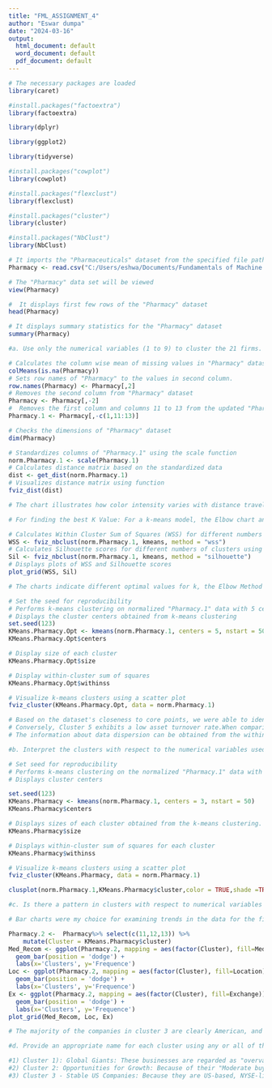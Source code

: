---
title: "FML_ASSIGNMENT_4"
author: "Eswar dumpa"
date: "2024-03-16"
output:
  html_document: default
  word_document: default
  pdf_document: default
---

```{r}
# The necessary packages are loaded
library(caret)
```

```{r}
#install.packages("factoextra")
library(factoextra)
```

```{r}
library(dplyr)
```

```{r}
library(ggplot2)
```

```{r}
library(tidyverse)
```


```{r}
#install.packages("cowplot")
library(cowplot)
```

```{r}
#install.packages("flexclust")
library(flexclust)
```


```{r}
#install.packages("cluster")
library(cluster)
```


```{r}
#install.packages("NbClust")
library(NbClust)
```

```{r}
# It imports the "Pharmaceuticals" dataset from the specified file path
Pharmacy <- read.csv("C:/Users/eshwa/Documents/Fundamentals of Machine Learning/ASSN 4/Pharmaceuticals.csv")
```

```{r}
# The "Pharmacy" data set will be viewed
view(Pharmacy)
```

```{r}
#  It displays first few rows of the "Pharmacy" dataset
head(Pharmacy)
```

```{r}
# It displays summary statistics for the "Pharmacy" dataset
summary(Pharmacy)
```

```{r}
#a. Use only the numerical variables (1 to 9) to cluster the 21 firms. Justify the various choices made in conducting the cluster analysis, such as weights for different variables, the specific clustering algorithm(s) used, the number of clusters formed, and so on.

# Calculates the column wise mean of missing values in "Pharmacy" dataset
colMeans(is.na(Pharmacy))
# Sets row names of "Pharmacy" to the values in second column.
row.names(Pharmacy) <- Pharmacy[,2]
# Removes the second column from "Pharmacy" dataset
Pharmacy <- Pharmacy[,-2]
#  Removes the first column and columns 11 to 13 from the updated "Pharmacy" dataset
Pharmacy.1 <- Pharmacy[,-c(1,11:13)]
```

```{r}
# Checks the dimensions of "Pharmacy" dataset
dim(Pharmacy)
```

```{r}
# Standardizes columns of "Pharmacy.1" using the scale function
norm.Pharmacy.1 <- scale(Pharmacy.1)
# Calculates distance matrix based on the standardized data
dist <- get_dist(norm.Pharmacy.1)
# Visualizes distance matrix using function
fviz_dist(dist)
```
```{r}
# The chart illustrates how color intensity varies with distance traveled. The diagonal line that shows the separation between two observations has a value of zero, as would be expected.

# For finding the best K Value: For a k-means model, the Elbow chart and the Silhouette Method are useful tools for determining the number of clusters, particularly in situations when outside influences are not significant. The Elbow graphic illustrates how overall cluster diversity declines as the number of clusters increases. In contrast, the Silhouette Method assesses an object's cluster alignment with other clusters in order to provide insight on the cohesiveness of the clusters.
```

```{r}
# Calculates Within Cluster Sum of Squares (WSS) for different numbers of clusters using k-means algorithm
WSS <- fviz_nbclust(norm.Pharmacy.1, kmeans, method = "wss")
# Calculates Silhouette scores for different numbers of clusters using k-means algorithm
Sil <- fviz_nbclust(norm.Pharmacy.1, kmeans, method = "silhouette")
# Displays plots of WSS and Silhouette scores
plot_grid(WSS, Sil)
```
```{r}
# The charts indicate different optimal values for k, the Elbow Method suggests k=2, while the Silhouette Method produces k=5. Despite this, I have decided to use k=5 for k-means method in my analysis.
```

```{r}
# Set the seed for reproducibility
# Performs k-means clustering on normalized "Pharmacy.1" data with 5 centers 
# Displays the cluster centers obtained from k-means clustering
set.seed(123)
KMeans.Pharmacy.Opt <- kmeans(norm.Pharmacy.1, centers = 5, nstart = 50)
KMeans.Pharmacy.Opt$centers
```

```{r}
# Display size of each cluster
KMeans.Pharmacy.Opt$size
```

```{r}
# Display within-cluster sum of squares
KMeans.Pharmacy.Opt$withinss
```

```{r}
# Visualize k-means clusters using a scatter plot
fviz_cluster(KMeans.Pharmacy.Opt, data = norm.Pharmacy.1)
```

```{r}
# Based on the dataset's closeness to core points, we were able to identify five clusters. Cluster 2 is noteworthy for its high Beta, whilst Cluster 4 is notable for its high Market Capital. 
# Conversely, Cluster 5 exhibits a low asset turnover rate.When comparing the number of firms inside each cluster, Cluster 1 has the most, whilst Cluster 3 only has two. 
# The information about data dispersion can be obtained from the within-cluster sum of squared distances: Compared to Cluster 3 (2.8), Cluster 1 (21.9) is less homogeneous.The findings of the algorithm are visualized, enabling us to observe the many groups into which the data has been split.
```

```{r}
#b. Interpret the clusters with respect to the numerical variables used in forming the clusters.

# Set seed for reproducibility
# Performs k-means clustering on the normalized "Pharmacy.1" data with 3 clusters
# Displays cluster centers

set.seed(123)
KMeans.Pharmacy <- kmeans(norm.Pharmacy.1, centers = 3, nstart = 50)
KMeans.Pharmacy$centers
```

```{r}
# Displays sizes of each cluster obtained from the k-means clustering.
KMeans.Pharmacy$size
```

```{r}
# Displays within-cluster sum of squares for each cluster
KMeans.Pharmacy$withinss
```

```{r}
# Visualize k-means clusters using a scatter plot
fviz_cluster(KMeans.Pharmacy, data = norm.Pharmacy.1)
```

```{r}
clusplot(norm.Pharmacy.1,KMeans.Pharmacy$cluster,color = TRUE,shade =TRUE, labels=2,lines=0)
```


```{r}
#c. Is there a pattern in clusters with respect to numerical variables (10 to 12)?

# Bar charts were my choice for examining trends in the data for the final three categorical variables: stock exchange, location, and median recommendation. These graphs give a clearer picture of the distribution of enterprises among various clusters, facilitating a better comprehension of data trends.

Pharmacy.2 <-  Pharmacy%>% select(c(11,12,13)) %>% 
    mutate(Cluster = KMeans.Pharmacy$cluster)
Med_Recom <- ggplot(Pharmacy.2, mapping = aes(factor(Cluster), fill=Median_Recommendation)) +
  geom_bar(position = 'dodge') +
  labs(x='Clusters', y='Frequence')
Loc <- ggplot(Pharmacy.2, mapping = aes(factor(Cluster), fill=Location)) +
  geom_bar(position = 'dodge') + 
  labs(x='Clusters', y='Frequence')
Ex <- ggplot(Pharmacy.2, mapping = aes(factor(Cluster), fill=Exchange)) +
  geom_bar(position = 'dodge') + 
  labs(x='Clusters', y='Frequence')
plot_grid(Med_Recom, Loc, Ex)

```

```{r}
# The majority of the companies in cluster 3 are clearly American, and all of them advise holding their shares, according to the chart.Only on the New York Stock Exchange are they traded. We have chosen stocks for cluster 2 with a "Moderate Buy" recommendation; just two businesses (AMEX and NASDAQ) are from separate exchanges. Cluster 1 shows that even though the four companies' stocks are all traded on the NYSE, they are all from different nations.
```

```{r}
#d. Provide an appropriate name for each cluster using any or all of the variables in the dataset.

#1) Cluster 1): Global Giants: These businesses are regarded as "overvalued international firms" due to their extensive global reach, NYSE listing, low net profit margins, and high price/earnings ratios.Their existing earnings do not adequately justify their high market value. They must make investments and boost profitability to satisfy investor expectations if they want to keep their stock prices high.
#2) Cluster 2: Opportunities for Growth: Because of their "Moderate buy" evaluations, high leverage, poor ROA, low asset turnover, and projected revenue growth, this group is referred to as "growing and leveraged firms".They are highly valued by investors despite their current lack of profitability and large debt load because they perceive promise for future growth.
#3) Cluster 3 - Stable US Companies: Because they are US-based, NYSE-listed, and have a "Hold" rating, the companies in this cluster are classified as "mature US firms".Compared to the other clusters, they are regarded as stable and mature, suggesting a more cautious attitude to investing.
```

